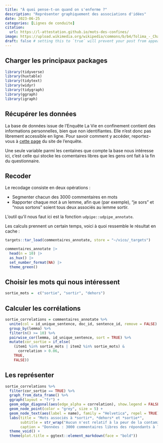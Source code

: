 ```yaml
---
title: "À quoi pense-t-on quand on s'enferme ?"
description: "Représenter graphiquement des associations d'idées"
date: 2023-06-25
categories: [Lignes de conduite]
citation: 
  url: https://l-attestation.github.io/mots-des-confines/
image: https://upload.wikimedia.org/wikipedia/commons/b/b4/Tolima_-_Champ_de_sorgho.JPG
draft: false # setting this to `true` will prevent your post from appearing on your listing page until you're ready!
---
```


## Charger les principaux packages

```r
library(tidyverse)
library(huxtable)
library(tidytext)
library(widyr)
library(tidygraph)
library(ggraph)
library(igraph)
```

## Récupérer les données

::: callout-important
La base de données issue de l'Enquête La Vie en confinement contient des informations personnelles, bien que non identifiantes. Elle n'est donc pas librement accessible en ligne. Pour savoir comment y accéder, reportez-vous à [cette page](https://vico.hypotheses.org/donnees) du site de l'enquête.
:::

Une seule variable parmi les centaines que compte la base nous intéresse ici, c'est celle qui stocke les comentaires libres que les gens ont fait à la fin du questionnaire.

## Recoder

Le recodage consiste en deux opérations :

- Segmenter chacun des 3000 commentaires en mots
- Rapporter chaque mot à un lemme, afin que (par exemple), "je sors" et "nous sortons" soient tous deux associés au lemme sortir.

::: callout-tip
L'outil qu'il nous faut ici est la fonction `udpipe::udpipe_annotate`.
:::

Les calculs prennent un certain temps, voici à quoi ressemble le résultat en cache :

```r
targets::tar_load(commentaires_annotate, store = "~/vico/_targets")

commentaires_annotate |> 
  head(n = 10) |> 
  as_hux() |> 
  set_number_format(NA) |> 
  theme_green()
```

## Choisir les mots qui nous intéressent

```r
sortie_mots =  c("sortie", "sortir", "dehors")
```

## Calculer les corrélations

```r
sortie_correlations = commentaires_annotate %>%
  unite(col = id_unique_sentence, doc_id, sentence_id, remove = FALSE) %>%
  group_by(lemma) %>%
  filter(n() >= 10) %>%
  pairwise_cor(lemma, id_unique_sentence, sort = TRUE) %>%
  mutate(cor_sortie = if_else(
    (item1 %in% sortie_mots | item2 %in% sortie_mots) &
      correlation > 0.06,
    TRUE,
    FALSE))
```

## Les représenter

```r
sortie_correlations %>%
  filter(cor_sortie == TRUE) %>%
  graph_from_data_frame() %>%
  ggraph(layout = "fr") +
  geom_edge_diagonal(aes(edge_alpha = correlation), show.legend = FALSE) +
  geom_node_point(color = "grey", size = 5) +
  geom_node_text(aes(label = name), family = "Helvetica", repel = TRUE) +
  labs(title = "Mots associés à *sortir*, *dehors* et *sortie*",
       subtitle = str_wrap("Aucun n'est relatif à la peur de la contamination, beaucoup aux interdictions et à la frustration qu'elles suscitent", 80),
       caption = "Données : 3000 commentaires libres des répondants à l'enquête VICO") +
  theme_void() +
  theme(plot.title = ggtext::element_markdown(face = "bold"))

```

